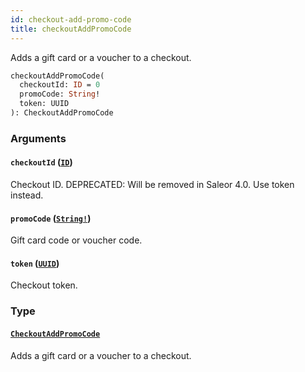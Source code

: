 ```yaml
---
id: checkout-add-promo-code
title: checkoutAddPromoCode
---
```


Adds a gift card or a voucher to a checkout.

```graphql
checkoutAddPromoCode(
  checkoutId: ID = 0
  promoCode: String!
  token: UUID
): CheckoutAddPromoCode

```

### Arguments

#### `checkoutId` ([`ID`](/developer/api-reference/scalars/id.mdx))

Checkout ID. DEPRECATED: Will be removed in Saleor 4.0. Use token instead.

#### `promoCode` ([`String!`](/developer/api-reference/scalars/string.mdx))

Gift card code or voucher code.

#### `token` ([`UUID`](/developer/api-reference/scalars/uuid.mdx))

Checkout token.

### Type

#### [`CheckoutAddPromoCode`](/developer/api-reference/objects/checkout-add-promo-code.mdx)

Adds a gift card or a voucher to a checkout.
